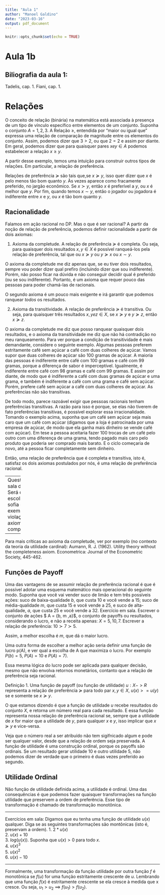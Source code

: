 ```yaml
---
title: "Aula 1"
author: "Manoel Galdino"
date: "2023-03-16"
output: pdf_document
---
```


```r
knitr::opts_chunk$set(echo = TRUE)
```

# Aula 1b

## Biliografia da aula 1:
Tadelis, cap. 1.
Fiani, cap. 1.



# Relações

O conceito de relação (binária) na matemática está associada à presença de um tipo de vínculo específico entre elementos de um conjunto. Suponha o conjunto $A = {1,2, 3}$. A Relação $\geq$, entendida por "maior ou igual que" expressa uma relação de comparação de magnitude entre os elementos do conjunto. Assim, podemos dizer que $3 > 2$, ou que $2 = 2$ e assim por diante. Em geral, podemos dizer que para quaisquer pares $x e y \in A$ podemos estabelecer a relação $x \geq y$.

A partir desse exemplo, temos uma intuição para construir outros tipos de relações. Em particular, a relação de preferência.

Relações de preferência $\succcurlyeq$ são tais que,se $x \succcurlyeq y$, isso quer dizer que $x$ é pelo menos tão bom quanto $y$. Às vezes aparece como fracamente preferido, no jargão econômico. Se $x \succ y$, então $x$ é preferível a $y$, ou $x$ é melhor que $y$. Por fim, quando temos $x \sim y$, então o jogador ou jogadora é indiferente entre $x$ e $y$, ou $x$ é tão bom quanto $y$.

## Racionalidade

Falamos em ação racional no DP. Mas o que é ser racional? A partir da noção de relação de preferência, podemos definir racionalidade a partir de dois axiomas:

1. Axioma da completude. A relação de preferência  $\succcurlyeq$ é completa. Ou seja, para quaisquer dois resultados $x, y \in X$ é possível ranqueá-los pela relação de preferência, tal que ou $x \succcurlyeq y$ ou $y \succcurlyeq x$ ou $x \sim y$.

O axioma da completude me diz apenas que, se eu tiver dois resultados, sempre vou poder dizer qual prefiro (incluindo dizer que sou indiferente). Porém, não posso ficar na dúvida e não conseguir decidir qual é preferido (ou se sou indiferente). Portanto, é um axioma que requer pouco das pessoas para poder chamá-las de racionais.

O segundo axioma é um pouco mais exigente e irá garantir que podemos ranquear $todos$ os resultados.

2. Axioma da transitividade.  A relação de preferência  $\succcurlyeq$ é transitiva. Ou seja, para quaisquer três resultados $x, y e z \in X$, se $x \succcurlyeq y$ e $y \succcurlyeq z$, então $x \succcurlyeq z$.

O axioma da completude me diz que posso ranquear quaisquer dois resultados, e o axioma da transitividade me diz que não há contradição no meu ranqueamento. Para ver porque a condição de transitividade é mais demandante, considere o seguinte exemplo. Algumas pessoas preferem estritamente café sem açúcar a café com duas colheres de açúcar. Vamos supor que duas colheres de açúcar são 100 gramas de açúcar. A maioria das pessoas é indiferente entre café com 100 gramas e café com 99 gramas, porque a diferença de sabor é imperceptível. Igualmente, é indiferente entre café com 98 gramas e café com 99 gramas. E assim por diante, de modo que é indiferente a café com duas gramas de açúcar e uma grama, e também é indiferente a café com uma grama e café sem açúcar. Porém, prefere café sem açúcar a café com duas colheres de açúcar. As preferências não são transitivas.

De todo modo, parece razoável exigir que pessoas racionais tenham preferências transitivas. A razão para isso é porque, se elas não tiverem de fato preferências transitivas, é possível explorar essa irracionalidade. Tomando o exemplo acima, suponha que um café sem açúcar seja mais caro que um café com açúcar (digamos que a loja é patrocinada por uma empresa de açúcar, de modo que ela ganha mais dinheiro se vende café com açúcar). Em tese a pessoa aceitaria fazer 100 trocas de um café pelo outro com uma diferença de uma grama, tendo pagado mais caro pelo produto que poderia ser comprado mais barato. E o ciclo começaria de novo, até a pessoa ficar completamente sem dinheiro.

Então, uma relação de preferência que é completa e transitiva, isto é, satisfaz os dois axiomas postulados por nós, é uma relação de preferência racional.

------
Questão em sala de aula: Será que a escolha de sofia é um exemplo de violação do axioma da completude?

------

Para mais críticas ao axioma da completude, ver por exemplo (no contexto da teoria da utilidade cardinal): Aumann, R. J. (1962). Utility theory without the completeness axiom. Econometrica: Journal of the Econometric Society, 445-462.

## Funções de Payoff

Uma das vantagens de se assumir relação de preferência racional é que é possível adotar uma esquema matemático mais operacional do seguinte modo. Suponha que você vai vender suco de limão e tem três possíveis ações: suco de baixa-qualidade $b$, que custa 10 e você vende a 15; suco de média-qualidade $m$, que custa 15 e você vende a 25, e suco de alta-qualidade, $a$, que custa 25 e você vende a 32. Exercício em sala. Escrever o conjunto de ações $ A = {b, m ,a}$, o conjunto de payoffs ou resultados, considerando o lucro, e não a receita apenas: $X = {5, 10, 7}$. Escrever a relação de preferência:  $10 \succ 7 \succ 5$.


Assim, a melhor escolha é $m$, que dá o maior lucro.

Uma outra forma de escolher a melhor ação seria definir uma função de lucro p(A), e ver qual a escolha de A que maximiza o lucro. Por exemplo $P(b) = 5$, $P(A) = 10$ e $P(A) = 7)$.

Essa mesma lógica do lucro pode ser aplicada para qualquer decisão, mesmo que não envolva retornos monetários, contanto que a relação de preferência seja racional.

Definição 1. Uma função de payoff (ou função de utilidade) $u: X -> R$ representa a relação de preferência  $\succcurlyeq$ para todo par $x, y \in X$, $u(x) >= u(y)$ se e somente se $x \succcurlyeq y$.

O que estamos dizendo é que a função de utilidade $u$ recebe resultados do conjunto $X$, e retorna um número real para cada resultado. E essa função representa nossa relação de preferência racional se, sempre que a utilidade de $x$ for maior que a utilidade de $y$, para qualquer $x$ e $y$, isso implicar que $x \succcurlyeq y$ e vice-versa.

Veja que o número real a ser atribuído não tem sigifnicado algum e pode ser qualquer valor, desde que a relação de ordem seja preservada. A função de utilidade é uma construção ordinal, porque os payoffs são ordinais. Se um resultado gerar utilidade 10 e outro utilidade 5, não podemos dizer de verdade que o primeiro é duas vezes preferido ao segundo.

## Utilidade Ordinal
Não função de utilidade definida acima, a utilidade é ordinal. Uma das consequências é que podemos fazer quaisquer transformações na função utilidade que preservem a ordem de preferência. Esse tipo de transformação é chamado de transformação monotônica.

------

Exercícios em sala:
Digamos que eu tenha uma função de utilidade $u(x)$ qualquer. 
Diga se as seguintes transformações são montônicas (isto é, preservam a ordem).
1. $2*u(x)$  
2. $u(x) + 10$  
3. $log(u(x))$.  Suponha que $u(x) > 0$ para todo $x$.  
4. $u(x)^3$  
5. $u(x)^2$  
6. $u(x) - 10$  

------

Formalmente, uma transformação da função utilidade por outra função $f$ é monotônica se $f(u)$ for uma função estritamente crescente de $u$. Lembrando que uma função $f(x)$ é estritamente crescente se ela cresce à medida que x cresce. Ou seja, $u_1 > u_2$ $\implies$ $f(u_1) > f(u_2)$.
